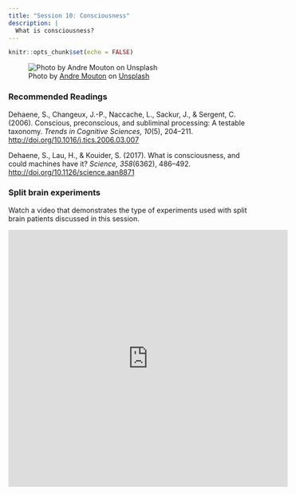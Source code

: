```yaml
---
title: "Session 10: Consciousness"
description: |
  What is consciousness?
---
```


```r
knitr::opts_chunk$set(echo = FALSE)
```

![<span>Photo by <a href="https://unsplash.com/@andremouton?utm_source=unsplash&amp;utm_medium=referral&amp;utm_content=creditCopyText">Andre Mouton</a> on <a href="https://unsplash.com/s/photos/mirror?utm_source=unsplash&amp;utm_medium=referral&amp;utm_content=creditCopyText">Unsplash</a></span>](photos/andre-mouton-GBEHjsPQbEQ-unsplash.jpg)

### Recommended Readings

Dehaene, S., Changeux, J.-P., Naccache, L., Sackur, J., & Sergent, C. (2006). Conscious, preconscious, and subliminal processing: A testable taxonomy. *Trends in Cognitive Sciences, 10*(5), 204–211. [http://doi.org/10.1016/j.tics.2006.03.007](https://github.com/matarui/kogpsy/raw/main/docs/literature/Dehaene_2006_TiCS.pdf)

Dehaene, S., Lau, H., & Kouider, S. (2017). What is consciousness, and could machines have it? *Science, 358*(6362), 486–492.  [http://doi.org/10.1126/science.aan8871](https://github.com/matarui/kogpsy/raw/main/docs/literature/Dehaene_2017_Science.pdf)


### Split brain experiments

Watch a video that demonstrates the type of experiments used with split brain patients discussed in this session.

<iframe width="560" height="515" src="https://www.youtube.com/embed/ZMLzP1VCANo" title="YouTube video player" frameborder="0" allow="accelerometer; autoplay; clipboard-write; encrypted-media; gyroscope; picture-in-picture" allowfullscreen></iframe>
